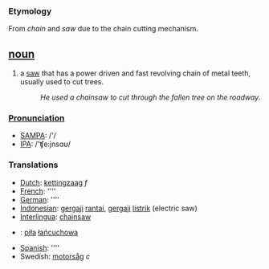 === Etymology ===
From ''chain'' and ''saw'' due to the chain cutting mechanism.

== [[noun]] ==
#a [[saw]] that has a power driven and fast revolving chain of metal teeth, usually used to cut trees.
#:''He used a chainsaw to cut through the fallen tree on the roadway''.

===[[Pronunciation]]===
*[[w:SAMPA|SAMPA]]: /'/
*[[w:IPA|IPA]]: /'ʧe:jnsɑʊ/

===Translations===
*[[Dutch]]: [[kettingzaag]] ''f''
*[[French]]: [[]] ''''
*[[German]]: [[]] ''''
*[[Indonesian]]: [[gergaji]] [[rantai]],  [[gergaji]] [[listrik]] (electric saw)
*[[Interlingua]]: [[chainsaw]]
*{{pl}}: [[piła]] [[łańcuchowa]]
*[[Spanish]]: [[]] ''''
*Swedish: [[motorsåg]] ''c''